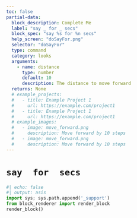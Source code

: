 ```yaml
---
toc: false
partial-data:
  block_description: Complete Me
  label: "say _ for _ secs"
  block_spec: "say %s for %n secs"
  help_screen: "doSayFor.png"
  selector: "doSayFor"
  type: command
  category: looks
  arguments:
    - name: distance
      type: number
      default: 10
      description: The distance to move forward
  returns: None
  # example_projects:
  #   - title: Example Project 1
  #     url: https://example.com/project1
  #   - title: Example Project 1
  #     url: https://example.com/project1
  # example_images:
  #   - image: move_forward.png
  #     description: Move forward by 10 steps
  #   - image: move_forward.png
  #     description: Move forward by 10 steps
---
```


# `say  for  secs` {.unnumbered}

<!-- {{< partial blocks/_block.qmd >}} -->
```python
#| echo: false
#| output: asis
import sys; sys.path.append('_support')
from block_renderer import render_block
render_block()
```
